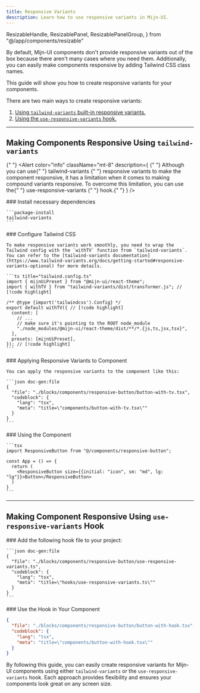 ```yaml
---
title: Responsive Variants
description: Learn how to use responsive variants in Mijn-UI.
---
```


  ResizableHandle,
  ResizablePanel,
  ResizablePanelGroup,
} from "@/app/components/resizable"

By default, Mijn-UI components don't provide responsive variants out of the box because there aren't many cases where you need them. Additionally, you can easily make components responsive by adding Tailwind CSS class names.

This guide will show you how to create responsive variants for your components.

There are two main ways to create responsive variants:

1. [Using `tailwind-variants` built-in responsive variants.](#making-components-responsive-using-tailwind-variants)
2. [Using the `use-responsive-variants` hook.](#making-component-responsive-using-use-responsive-variants-hook)

---

## Making Components Responsive Using `tailwind-variants`

{" "}
<Alert
  color="info"
  className="mt-8"
  description={
    <span>
      {" "}
      Although you can use{" "}
      <Link
        className="underline decoration-primary text-foreground"
        href="https://www.tailwind-variants.org/docs/getting-started#responsive-variants-optional"
      >
        tailwind-variants
      </Link>{" "}
      responsive variants to make the component responsive, it has a limitation
      when it comes to making compound variants responsive. To overcome this
      limitation, you can use the{" "}
      <Link
        className="underline decoration-primary text-foreground"
        href="#making-component-responsive-using-use-responsive-variants-hook"
      >
        use-responsive-variants
      </Link>{" "}
      hook.{" "}
    </span>
  }
/>

<Steps>
  <Step>
    ### Install necessary dependencies

    ```package-install
    tailwind-variants
    ```
  </Step>
  <Step>
    ### Configure Tailwind CSS

    To make responsive variants work smoothly, you need to wrap the Tailwind config with the `withTV` function from `tailwind-variants`. You can refer to the [tailwind-variants documentation](https://www.tailwind-variants.org/docs/getting-started#responsive-variants-optional) for more details.

    ```ts title="tailwind.config.ts"
    import { mijnUiPreset } from "@mijn-ui/react-theme";
    import { withTV } from "tailwind-variants/dist/transformer.js"; // [!code highlight]

    /** @type {import('tailwindcss').Config} */
    export default withTV({ // [!code highlight]
      content: [
        // ...
        // make sure it's pointing to the ROOT node_module
        "./node_modules/@mijn-ui/react-theme/dist/**/*.{js,ts,jsx,tsx}",
      ],
      presets: [mijnUiPreset],
    }); // [!code highlight]
    ```

  </Step>
  <Step>
    ### Applying Responsive Variants to Component

    You can apply the responsive variants to the component like this:

    ```json doc-gen:file
    {
      "file": "./blocks/components/responsive-button/button-with-tv.tsx",
      "codeblock": {
        "lang": "tsx",
        "meta": "title=\"components/button-with-tv.tsx\""
      }
    }
    ```

  </Step>
  <Step>
    ### Using the Component

    ```tsx
    import ResponsiveButton from "@/components/responsive-button";

    const App = () => {
      return (
        <ResponsiveButton size={{initial: "icon", sm: "md", lg: "lg"}}>Button</ResponsiveButton>
      )
    }
    ```

  </Step>
</Steps>

<BlockViewer name="tv-responsive-button" />

---

## Making Component Responsive Using `use-responsive-variants` Hook

<Steps>
  <Step>
  ### Add the following hook file to your project:

    ```json doc-gen:file
    {
      "file": "./blocks/components/responsive-button/use-responsive-variants.ts",
      "codeblock": {
        "lang": "tsx",
        "meta": "title=\"hooks/use-responsive-variants.ts\""
      }
    }
    ```

  </Step>

  <Step>
  ### Use the Hook in Your Component

```json doc-gen:file
{
  "file": "./blocks/components/responsive-button/button-with-hook.tsx",
  "codeblock": {
    "lang": "tsx",
    "meta": "title=\"components/button-with-hook.tsx\""
  }
}
```

  </Step>
</Steps>

<BlockViewer name="hook-responsive-button" />

By following this guide, you can easily create responsive variants for Mijn-UI components using either `tailwind-variants` or the `use-responsive-variants` hook. Each approach provides flexibility and ensures your components look great on any screen size.
